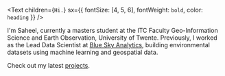 <Text children={`Hi.`} sx={{ fontSize: [4, 5, 6], fontWeight: `bold`, color: `heading` }} />

I'm Saheel, currently a masters student at the ITC Faculty Geo-Information Science and Earth Observation,  University of Twente. Previously, I worked as the Lead Data Scientist at [Blue Sky Analytics](https://blueskyhq.io/), building environmental datasets using machine learning and geospatial data.

Check out my latest [projects](https://saheeBreezo.github.io/projects).
